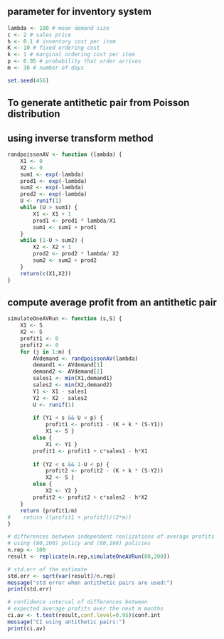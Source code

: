 ## parameter for inventory system

```r
lambda <- 100 # mean demand size
c <- 2 # sales price
h <- 0.1 # inventory cost per item
K <- 10 # fixed ordering cost
k <- 1 # marginal ordering cost per item
p <- 0.95 # probability that order arrives
m <- 30 # number of days

set.seed(456)
```

## To generate antithetic pair from Poisson distribution
## using inverse transform method
```r
randpoissonAV <- function (lambda) {
    X1 <- 0
    X2 <- 0
    sum1 <- exp(-lambda)
    prod1 <- exp(-lambda)
    sum2 <- exp(-lambda)
    prod2 <- exp(-lambda)
    U <- runif(1)
    while (U > sum1) {
        X1 <- X1 + 1
        prod1 <- prod1 * lambda/X1
        sum1 <- sum1 + prod1
    }
    while (1-U > sum2) {
        X2 <- X2 + 1
        prod2 <- prod2 * lambda/ X2
        sum2 <- sum2 + prod2
    }
    return(c(X1,X2))
}
```

## compute average profit from an antithetic pair
```r
simulateOneAVRun <- function (s,S) {
    X1 <- S
    X2 <- S
    profit1 <- 0
    profit2 <- 0
    for (j in 1:m) {
        AVdemand <- randpoissonAV(lambda)
        demand1 <- AVdemand[1]
        demand2 <- AVdemand[2]
        sales1 <- min(X1,demand1)
        sales2 <- min(X2,demand2)
        Y1 <- X1 - sales1
        Y2 <- X2 - sales2
        U <- runif(1)
        
        if (Y1 < s && U < p) {
            profit1 <- profit1 - (K + k * (S-Y1))
            X1 <- S }
        else {
            X1 <- Y1 }
        profit1 <- profit1 + c*sales1 - h*X1
        
        if (Y2 < s && 1-U < p) {
            profit2 <- profit2 - (K + k * (S-Y2))
            X2 <- S }
        else {
            X2 <- Y2 }
        profit2 <- profit2 + c*sales2 - h*X2
    }
    return (profit1/m)
#    return ((profit1 + profit2)/(2*m))
}
```

```r
# differences between independent realizations of average profits
# using (80,200) policy and (80,198) policies
n.rep <- 100
result <- replicate(n.rep,simulateOneAVRun(80,200))

# std.err of the estimate
std.err <- sqrt(var(result)/n.rep)
message("std error when antithetic pairs are used:")
print(std.err)

# confidence interval of differences between
# expected average profits over the next m months
ci.av <- t.test(result,conf.level=0.95)$conf.int
message("CI using antithetic pairs:")
print(ci.av)
```
